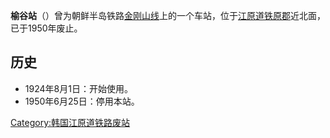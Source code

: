 {{朝鮮半島車站資訊
|公司色 = black
|文字色 = 
|站名 = 榆谷站
|圖片 = 
|pxl = 
|圖片說明 =
|前一站 = [[亭渊站|亭渊]]
|前一站距離 = 4.0
|後一站距離 = 3.0
|後一站 = [[金谷站_(江原道)|金谷]]
|諺文 = 유곡역
|朝鮮漢字 = 楡谷驛
|文觀部式 = Yugok-yeok
|馬-賴式 =Yugok-yŏk
|副站名 = 
|車站編號 = 
|停站路線數 = 
|所屬公司 = [[京城电气株式会社|京城电气株式会社]]
|所屬路線 = [[金刚山线|金刚山线]]
|距離 = 21.5
|起點站 = [[铁原站|铁原]]
|所在地 =[[江原道_(南)|江原道]][[铁原郡_(南)|铁原郡]]近北面
|車站構造 = 地面车站
|月台配置 = 
|啟用年月日 =1924年8月1日 
|廢站年月日 =1950年6月25日
|上下車人次 = 
|統計年度 = 
|轉車 = 
|備註 = 
|全寬備註 = 
}}

'''榆谷站'''（{{kor|諺=유곡역|漢=楡谷驛|羅=Yugok yeok|f=y}}）曾为朝鲜半岛铁路[[金刚山线|金刚山线]]上的一个车站，位于[[江原道_(南)|江原道]][[铁原郡_(南)|铁原郡]]近北面，已于1950年废止。

== 历史 ==
*1924年8月1日：开始使用。
*1950年6月25日：停用本站。

{{金刚山线}}

[[Category:韩国江原道铁路废站|Category:韩国江原道铁路废站]]